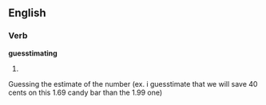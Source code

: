 ==English==

===Verb===
'''guesstimating'''

# {{present participle of|[[guesstimate]]}}

Guessing the estimate of the number (ex. i guesstimate that we will save 40 cents on this 1.69 candy bar than the 1.99 one)